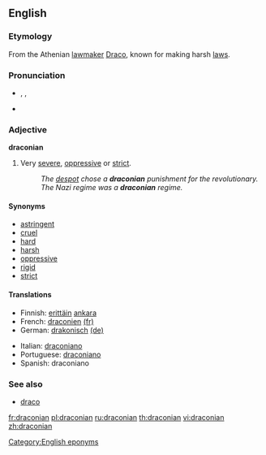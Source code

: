 ==English==

===Etymology===
From the Athenian [[lawmaker]] [[w:Draco (lawgiver)|Draco]], known for making harsh [[law]]s.

===Pronunciation===
* {{enPR|drə-kōn'iən}}, {{IPA|/drəˈkəʊniən/}}, {{SAMPA|/dr@"k@Uni@n/}}
* {{audio|en-us-draconian.ogg|Audio (US)}}
*: {{rhymes|əʊniən}}

===Adjective===
'''draconian'''

# Very [[severe]], [[oppressive]] or [[strict]].
#: ''The [[despot]] chose a '''draconian''' punishment for the revolutionary.''
#: ''The Nazi regime was a '''draconian''' regime.''

====Synonyms====
* [[astringent]]
* [[cruel]]
* [[hard]]
* [[harsh]]
* [[oppressive]]
* [[rigid]]
* [[strict]]

====Translations====
{{trans-top|severe, oppressive or strict}}
* Finnish: [[erittäin]] [[ankara]]
* French: [[draconien]] [[:fr:draconien|(fr)]]
* German: [[drakonisch]] [[:de:drakonisch|(de)]]
{{trans-mid}}
* Italian: [[draconiano]]
* Portuguese: [[draconiano]]
* Spanish: draconiano
{{trans-bottom}}

===See also===
* [[draco]]<!-- latin for "dragon" -->

[[Category:English eponyms]]

[[fr:draconian]]
[[pl:draconian]]
[[ru:draconian]]
[[th:draconian]]
[[vi:draconian]]
[[zh:draconian]]